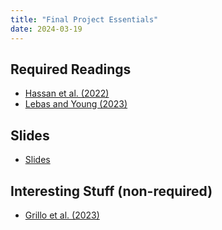 ```yaml
---
title: "Final Project Essentials"
date: 2024-03-19
---
```



## Required Readings

- [Hassan et al. (2022)](/files/politicalcontrol_printedition.pdf)
- [Lebas and Young (2023)](/files/repression-and-dissent-in-moments-of-uncertainty-panel-data-evidence-from-zimbabwe.pdf)

## Slides

- [Slides](/slides/16-democracy3.html)

## Interesting Stuff (non-required)

- [Grillo et al. (2023)](/files/democratic_backsliding_arps__11_.pdf)


